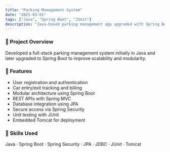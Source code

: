 ```yaml
---
title: "Parking Management System"
date: "2021-03-01"
tags: ["Java", "Spring Boot", "JUnit"]
description: "Java-based parking management app upgraded with Spring Boot for modular design and scalability."
---
```


### 🚗 Project Overview

Developed a full-stack parking management system initially in Java and later upgraded to Spring Boot to improve scalability and modularity.

### 🧩 Features
- User registration and authentication
- Car entry/exit tracking and billing
- Modular architecture using Spring Boot
- REST APIs with Spring MVC
- Database integration using JPA
- Secure access via Spring Security
- Unit testing with JUnit
- Embedded Tomcat for deployment

### 🚀 Skills Used
Java · Spring Boot · Spring Security · JPA · JDBC · JUnit · Tomcat